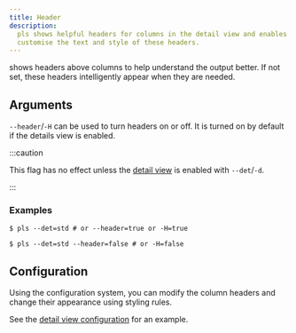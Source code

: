 ```yaml
---
title: Header
description:
  pls shows helpful headers for columns in the detail view and enables users to
  customise the text and style of these headers.
---
```



<Pls /> shows headers above columns to help understand the output better. If not
set, these headers intelligently appear when they are needed.

## Arguments

`--header`/`-H` can be used to turn headers on or off. It is turned on by
default if the details view is enabled.

:::caution

This flag has no effect unless the [detail view](/pls/features/detail_view/) is
enabled with `--det`/`-d`.

:::

### Examples

```console
$ pls --det=std # or --header=true or -H=true
```

<HeaderOn />

```console
$ pls --det=std --header=false # or -H=false
```

<HeaderOff />

## Configuration

Using the configuration system, you can modify the column headers and change
their appearance using styling rules.

See the [detail view configuration](/pls/features/detail_view#configuration) for
an example.
